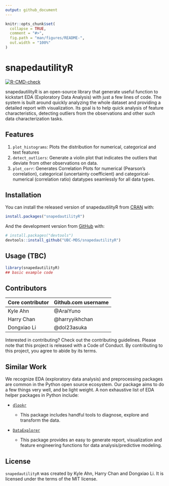 ```yaml
---
output: github_document
---
```


<!-- README.md is generated from README.Rmd. Please edit that file -->

```r
knitr::opts_chunk$set(
  collapse = TRUE,
  comment = "#>",
  fig.path = "man/figures/README-",
  out.width = "100%"
)
```

# snapedautilityR

<!-- badges: start -->

[![R-CMD-check](https://github.com/UBC-MDS/snapedautilityR/workflows/R-CMD-check/badge.svg)](https://github.com/UBC-MDS/snapedautilityR/actions)
<!-- badges: end -->

snapedautilityR is an open-source library that generate useful function to kickstart EDA (Exploratory Data Analysis) with just a few lines of code. The system is built around quickly analyzing the whole dataset and providing a detailed report with visualization. Its goal is to help quick analysis of feature characteristics, detecting outliers from the observations and other such data characterization tasks.

## Features

1.  `plot_histograms`: Plots the distribution for numerical, categorical and text features
2.  `detect_outliers`: Generate a violin plot that indicates the outliers that deviate from other observations on data.
3.  `plot_corr`: Generates Correlation Plots for numerical (Pearson's correlation), categorical (uncertainty coefficient) and categorical-numerical (correlation ratio) datatypes seamlessly for all data types.

## Installation

You can install the released version of snapedautilityR from [CRAN](https://CRAN.R-project.org) with:

``` r
install.packages("snapedautilityR")
```

And the development version from [GitHub](https://github.com/) with:

``` r
# install.packages("devtools")
devtools::install_github("UBC-MDS/snapedautilityR")
```

## Usage (TBC)

```r
library(snapedautilityR)
## basic example code
```


## Contributors

| Core contributor | Github.com username |
|------------------|---------------------|
| Kyle Ahn         | \@AraiYuno          |
| Harry Chan       | \@harryyikhchan     |
| Dongxiao Li      | \@dol23asuka        |

Interested in contributing? Check out the contributing guidelines. Please note that this project is released with a Code of Conduct. By contributing to this project, you agree to abide by its terms.

## Similar Work

We recognize EDA (exploratory data analysis) and preprocessing packages are common in the Python open source ecosystem. Our package aims to do a few things very well, and be light weight. A non exhaustive list of EDA helper packages in Python include:

-   [`dlookr`](https://cran.r-project.org/web/packages/dlookr/index.html)

    -   This package includes handful tools to diagnose, explore and transform the data.

-   [`DataExplorer`](https://rdocumentation.org/packages/DataExplorer/versions/0.8.2)

    -   This package provides an easy to generate report, visualization and feature engineering functions for data analysis/predictive modeling.

## License

`snapedautilityR` was created by Kyle Ahn, Harry Chan and Dongxiao Li. It is licensed under the terms of the MIT license.
